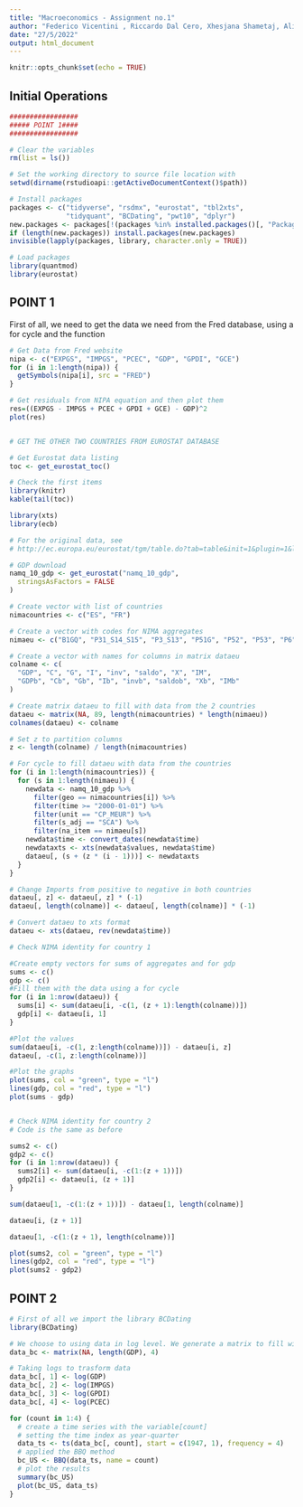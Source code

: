 ```yaml
---
title: "Macroeconomics - Assignment no.1"
author: "Federico Vicentini , Riccardo Dal Cero, Xhesjana Shametaj, Alice Pratesi"
date: "27/5/2022"
output: html_document
---
```


```r
knitr::opts_chunk$set(echo = TRUE)
```

## Initial Operations

```r


#################
##### POINT 1####
#################

# Clear the variables
rm(list = ls())

# Set the working directory to source file location with
setwd(dirname(rstudioapi::getActiveDocumentContext()$path))

# Install packages
packages <- c("tidyverse", "rsdmx", "eurostat", "tbl2xts", 
              "tidyquant", "BCDating", "pwt10", "dplyr")
new.packages <- packages[!(packages %in% installed.packages()[, "Package"])]
if (length(new.packages)) install.packages(new.packages)
invisible(lapply(packages, library, character.only = TRUE))

# Load packages
library(quantmod)
library(eurostat)

```

## POINT 1

First of all, we need to get the data we need from the Fred database, using a for cycle and the function \textttt{getSymbols()}

```r

# Get Data from Fred website
nipa <- c("EXPGS", "IMPGS", "PCEC", "GDP", "GPDI", "GCE")
for (i in 1:length(nipa)) {
  getSymbols(nipa[i], src = "FRED")
}

# Get residuals from NIPA equation and then plot them
res=((EXPGS - IMPGS + PCEC + GPDI + GCE) - GDP)^2
plot(res)


# GET THE OTHER TWO COUNTRIES FROM EUROSTAT DATABASE

# Get Eurostat data listing
toc <- get_eurostat_toc()

# Check the first items
library(knitr)
kable(tail(toc))

library(xts)
library(ecb)

# For the original data, see
# http://ec.europa.eu/eurostat/tgm/table.do?tab=table&init=1&plugin=1&language=en&pcode=tsdtr210

# GDP download
namq_10_gdp <- get_eurostat("namq_10_gdp",
  stringsAsFactors = FALSE
)

# Create vector with list of countries
nimacountries <- c("ES", "FR")

# Create a vector with codes for NIMA aggregates
nimaeu <- c("B1GQ", "P31_S14_S15", "P3_S13", "P51G", "P52", "P53", "P6", "P7")

# Create a vector with names for columns in matrix dataeu
colname <- c(
  "GDP", "C", "G", "I", "inv", "saldo", "X", "IM",
  "GDPb", "Cb", "Gb", "Ib", "invb", "saldob", "Xb", "IMb"
)

# Create matrix dataeu to fill with data from the 2 countries
dataeu <- matrix(NA, 89, length(nimacountries) * length(nimaeu))
colnames(dataeu) <- colname

# Set z to partition columns
z <- length(colname) / length(nimacountries)

# For cycle to fill dataeu with data from the countries
for (i in 1:length(nimacountries)) {
  for (s in 1:length(nimaeu)) {
    newdata <- namq_10_gdp %>%
      filter(geo == nimacountries[i]) %>%
      filter(time >= "2000-01-01") %>%
      filter(unit == "CP_MEUR") %>%
      filter(s_adj == "SCA") %>%
      filter(na_item == nimaeu[s])
    newdata$time <- convert_dates(newdata$time)
    newdataxts <- xts(newdata$values, newdata$time)
    dataeu[, (s + (z * (i - 1)))] <- newdataxts
  }
}

# Change Imports from positive to negative in both countries
dataeu[, z] <- dataeu[, z] * (-1)
dataeu[, length(colname)] <- dataeu[, length(colname)] * (-1)

# Convert dataeu to xts format
dataeu <- xts(dataeu, rev(newdata$time))

# Check NIMA identity for country 1

#Create empty vectors for sums of aggregates and for gdp
sums <- c()
gdp <- c()
#Fill them with the data using a for cycle
for (i in 1:nrow(dataeu)) {
  sums[i] <- sum(dataeu[i, -c(1, (z + 1):length(colname))])
  gdp[i] <- dataeu[i, 1]
}

#Plot the values
sum(dataeu[i, -c(1, z:length(colname))]) - dataeu[i, z]
dataeu[, -c(1, z:length(colname))]

#Plot the graphs
plot(sums, col = "green", type = "l")
lines(gdp, col = "red", type = "l")
plot(sums - gdp)


# Check NIMA identity for country 2
# Code is the same as before

sums2 <- c()
gdp2 <- c()
for (i in 1:nrow(dataeu)) {
  sums2[i] <- sum(dataeu[i, -c(1:(z + 1))])
  gdp2[i] <- dataeu[i, (z + 1)]
}

sum(dataeu[1, -c(1:(z + 1))]) - dataeu[1, length(colname)]

dataeu[i, (z + 1)]

dataeu[1, -c(1:(z + 1), length(colname))]

plot(sums2, col = "green", type = "l")
lines(gdp2, col = "red", type = "l")
plot(sums2 - gdp2)
```


## POINT 2

```r

# First of all we import the library BCDating 
library(BCDating)

# We choose to using data in log level. We generate a matrix to fill with the log of the variables
data_bc <- matrix(NA, length(GDP), 4)

# Taking logs to trasform data
data_bc[, 1] <- log(GDP)
data_bc[, 2] <- log(IMPGS)
data_bc[, 3] <- log(GPDI)
data_bc[, 4] <- log(PCEC)

for (count in 1:4) {
  # create a time series with the variable[count]
  # setting the time index as year-quarter
  data_ts <- ts(data_bc[, count], start = c(1947, 1), frequency = 4)
  # applied the BBQ method
  bc_US <- BBQ(data_ts, name = count)
  # plot the results
  summary(bc_US)
  plot(bc_US, data_ts)
}

```
